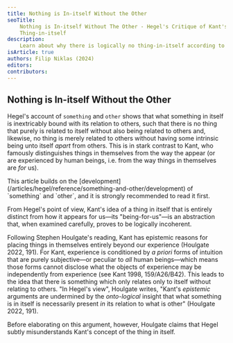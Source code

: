 ```yaml
---
title: Nothing is In-itself Without the Other
seoTitle:
    Nothing is In-itself Without The Other - Hegel's Critique of Kant's
    Thing-in-itself
description:
    Learn about why there is logically no thing-in-itself according to Hegel
isArticle: true
authors: Filip Niklas (2024)
editors:
contributors:
---
```


## Nothing is In-itself Without the Other

Hegel's account of `something` and `other` shows that what something in itself
is inextricably bound with its relation to others, such that there is no thing
that purely is related to itself without also being related to others and,
likewise, no thing is merely related to others without having some intrinsic
being unto itself _apart_ from others. This is in stark contrast to Kant, who
famously distinguishes things in themselves from the way the appear (or are
experienced by human beings, i.e. from the way things in themselves are _for_
us).


<Callout>
    This article builds on the
    [development](/articles/hegel/reference/something-and-other/development) of
    `something` and `other`, and it is strongly recommended to read it first.
</Callout>

From Hegel's point of view, Kant's idea of a thing in itself that is entirely
distinct from how it appears for us&mdash;its "being-for-us"&mdash;is an
abstraction that, when examined carefully, proves to be logically incoherent.

Following Stephen Houlgate's reading, Kant has epistemic reasons for placing
things in themselves entirely beyond our experience (Houlgate 2022, 191). For
Kant, experience is conditioned by _a priori_ forms of intuition that are purely
subjective&mdash;or peculiar to _all_ human beings&mdash;which means those forms
cannot disclose what the objects of experience may be independently from
experience (see Kant 1998, 159/A26/B42). This leads to the idea that there is
something which only relates only to itself without relating to others. "In
Hegel's view", Houlgate writes, "Kant's _epistemic_ arguments are undermined by
the _onto-logical_ insight that what something is in itself is necessarily
present _in_ its relation to what is other" (Houlgate 2022, 191).

Before elaborating on this argument, however, Houlgate claims that Hegel subtly
misunderstands Kant's concept of the thing in itself.
